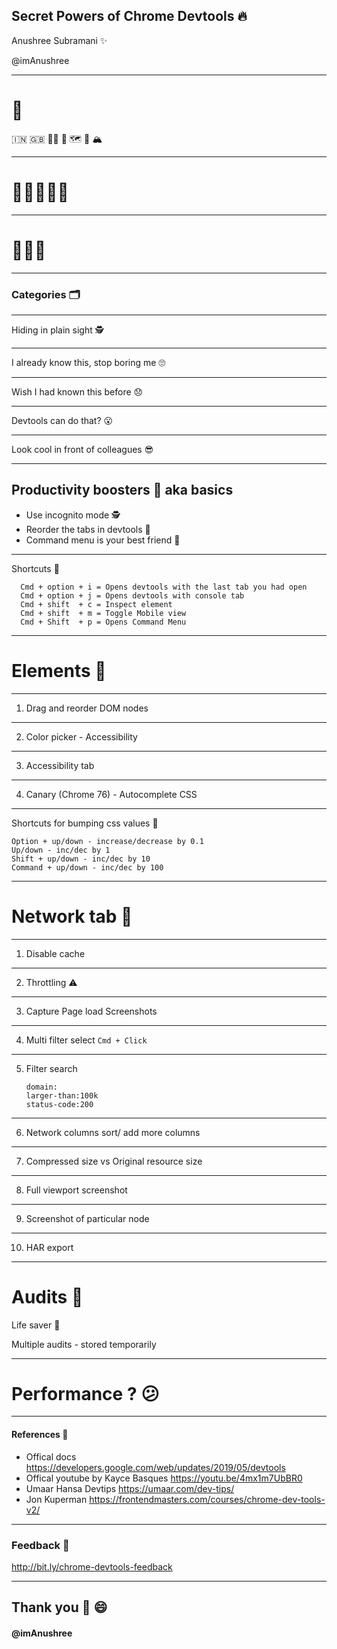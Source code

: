 
## Secret Powers of Chrome Devtools :fire:

Anushree Subramani ✨

@imAnushree

---

# :wave:

🇮🇳 🇬🇧 👩‍💻 🥗 🗺️ 🧳 🏔️

---

# 🙋🏾‍♀️🙋‍♂️

---

# 🍫🍭🍬

---

### Categories 🗂️

---

Hiding in plain sight 🕵️

---

I already know this, stop boring me 🙄

---

Wish I had known this before 😞

---

Devtools can do that? 😮

---

Look cool in front of colleagues 😎

---

## Productivity boosters :rocket: aka basics

- Use incognito mode 🕵️
- Reorder the tabs in devtools 🔀
- Command menu is your best friend 💪

---

Shortcuts 🌟

```
  Cmd + option + i = Opens devtools with the last tab you had open
  Cmd + option + j = Opens devtools with console tab
  Cmd + shift  + c = Inspect element
  Cmd + shift  + m = Toggle Mobile view
  Cmd + Shift  + p = Opens Command Menu
```

---

# Elements 🤩

---

1. Drag and reorder DOM nodes

---

2. Color picker - Accessibility

---

3. Accessibility tab

---

4. Canary (Chrome 76) - Autocomplete CSS

---

Shortcuts for bumping css values 🌟

```
Option + up/down - increase/decrease by 0.1
Up/down - inc/dec by 1
Shift + up/down - inc/dec by 10
Command + up/down - inc/dec by 100
```

---

# Network tab 🤩

---

1. Disable cache

---

2. Throttling :warning:

---

3. Capture Page load Screenshots

---

4. Multi filter select
   `Cmd + Click`

---

5. Filter search
   ```
   domain:
   larger-than:100k
   status-code:200
   ```

---

6. Network columns sort/ add more columns

---

7. Compressed size vs Original resource size

---

8. Full viewport screenshot

---

9. Screenshot of particular node

---

10. HAR export

---

# Audits 🤩

Life saver :rocket:

Multiple audits - stored temporarily

---

# Performance ? :confused:

---

#### References :key:

- Offical docs https://developers.google.com/web/updates/2019/05/devtools
- Offical youtube by Kayce Basques https://youtu.be/4mx1m7UbBR0
- Umaar Hansa Devtips https://umaar.com/dev-tips/
- Jon Kuperman https://frontendmasters.com/courses/chrome-dev-tools-v2/

---

### Feedback 🤔

http://bit.ly/chrome-devtools-feedback

---

## Thank you :tada: :smile:

#### @imAnushree
